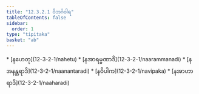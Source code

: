 ```yaml
---
title: "12.3.2.1 ဝိဘင်္ဂဝါရ"
tableOfContents: false
sidebar:
  order: 1
type: "tipitaka"
basket: "ab"
---
```



<DynamicBreadcrumb />



<TableOfContents>
* [နဟေတု](12-3-2-1/nahetu)
* [နအာရမ္မဏာဒိ](12-3-2-1/naarammanadi)
* [နအနန္တရာဒိ](12-3-2-1/naanantaradi)
* [နဝိပါက](12-3-2-1/navipaka)
* [နအာဟာရာဒိ](12-3-2-1/naaharadi)
</TableOfContents>